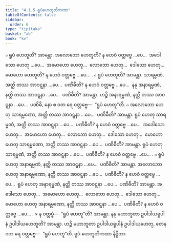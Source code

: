 ```yaml
---
title: "4.1.5 ရူပံဟေတူတိကထာ"
tableOfContents: false
sidebar:
  order: 6
type: "tipitaka"
basket: "ab"
book: "kv"
---
```



<DynamicBreadcrumb />

<Division number="754" book="kv">

<Paragraph number="2392" book="kv">
๐ ရူပံ ဟေတူတိ? အာမန္တာ. အလောဘော ဟေတူတိ? န ဟေဝံ ဝတ္တဗ္ဗေ …ပေ…  အဒေါသော ဟေတု …ပေ…  အမောဟော ဟေတု…  လောဘော ဟေတု…  ဒေါသော ဟေတု…  မောဟော ဟေတူတိ? န ဟေဝံ ဝတ္တဗ္ဗေ …ပေ… .
</Paragraph>

<Paragraph number="2393" book="kv">
๐ ရူပံ ဟေတူတိ? အာမန္တာ. သာရမ္မဏံ, အတ္ထိ တဿ အာဝဋ္ဋနာ …ပေ…  ပဏိဓီတိ? န ဟေဝံ ဝတ္တဗ္ဗေ …ပေ…  နနု အနာရမ္မဏံ, နတ္ထိ တဿ အာဝဋ္ဋနာ …ပေ…  ပဏိဓီတိ? အာမန္တာ. ဟဉ္စိ အနာရမ္မဏံ, နတ္ထိ တဿ အာဝဋ္ဋနာ …ပေ…  ပဏိဓိ, နော စ ဝတ ရေ ဝတ္တဗ္ဗေ—  “ရူပံ ဟေတူ”တိ.
</Paragraph>

</Division>
<Division number="755" book="kv">

<Paragraph number="2394" book="kv">
๐ အလောဘော ဟေတု သာရမ္မဏော, အတ္ထိ တဿ အာဝဋ္ဋနာ …ပေ…  ပဏိဓီတိ? အာမန္တာ. ရူပံ ဟေတု သာရမ္မဏံ, အတ္ထိ တဿ အာဝဋ္ဋနာ …ပေ…  ပဏိဓီတိ? န ဟေဝံ ဝတ္တဗ္ဗေ …ပေ…  အဒေါသော ဟေတု…  အမောဟော ဟေတု…  လောဘော ဟေတု…  ဒေါသော ဟေတု…  မောဟော ဟေတု သာရမ္မဏော, အတ္ထိ တဿ အာဝဋ္ဋနာ …ပေ…  ပဏိဓီတိ? အာမန္တာ. ရူပံ ဟေတု သာရမ္မဏံ, အတ္ထိ တဿ အာဝဋ္ဋနာ …ပေ…  ပဏိဓီတိ? န ဟေဝံ ဝတ္တဗ္ဗေ …ပေ… .
</Paragraph>

<Paragraph number="2395" book="kv">
๐ ရူပံ ဟေတု အနာရမ္မဏံ, နတ္ထိ တဿ အာဝဋ္ဋနာ …ပေ…  ပဏိဓီတိ? အာမန္တာ. အလောဘော ဟေတု အနာရမ္မဏော, နတ္ထိ တဿ အာဝဋ္ဋနာ …ပေ…  ပဏိဓီတိ? န ဟေဝံ ဝတ္တဗ္ဗေ …ပေ…  ရူပံ ဟေတု အနာရမ္မဏံ, နတ္ထိ တဿ အာဝဋ္ဋနာ …ပေ…  ပဏိဓီတိ? အာမန္တာ. အဒေါသော ဟေတု…  အမောဟော ဟေတု…  လောဘော ဟေတု…  ဒေါသော ဟေတု…  မောဟော ဟေတု အနာရမ္မဏော, နတ္ထိ တဿ အာဝဋ္ဋနာ …ပေ…  ပဏိဓီတိ? န ဟေဝံ ဝတ္တဗ္ဗေ …ပေ… .
</Paragraph>

</Division>
<Division number="756" book="kv">

<Paragraph number="2396" book="kv">
× န ဝတ္တဗ္ဗံ—  “ရူပံ ဟေတူ”တိ? အာမန္တာ. နနု မဟာဘူတာ ဥပါဒါယရူပါနံ ဥပါဒါယဟေတူတိ? အာမန္တာ. ဟဉ္စိ မဟာဘူတာ ဥပါဒါယရူပါနံ ဥပါဒါယဟေတု, တေန ဝတ ရေ ဝတ္တဗ္ဗေ—  “ရူပံ ဟေတူ”တိ.

</Paragraph>
</Division>

<Paragraph number="2397" type="center" book="kv">
ရူပံ ဟေတူတိကထာ နိဋ္ဌိတာ.
</Paragraph>